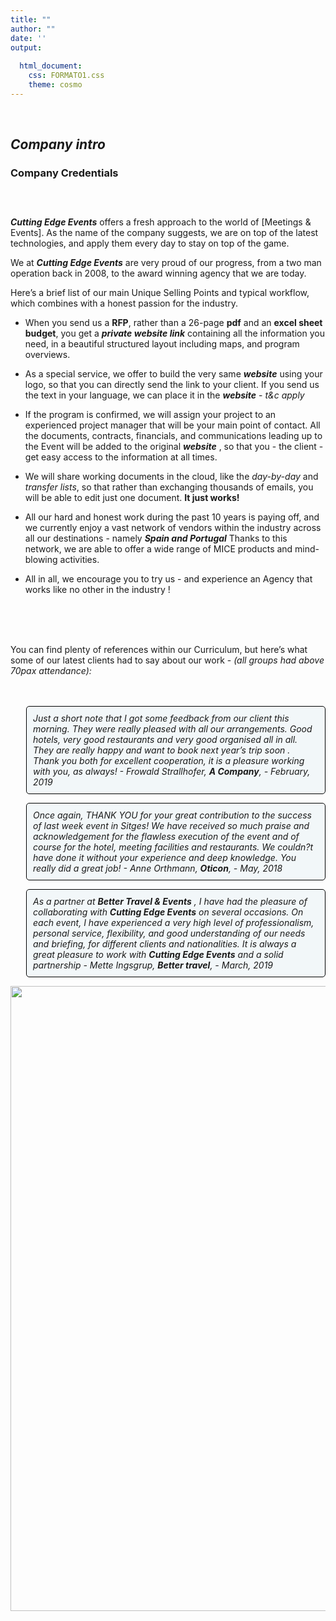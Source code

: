 ```yaml
---
title: ""
author: ""
date: ''
output:
 
  html_document:
    css: FORMATO1.css
    theme: cosmo
---
```


<style>
.nav>li>a {
    position: relative;
    display: block;
    padding: 10px 15px;
    color: #EA5933;
    font-weight: bold;
}
.nav-pills>li.active>a, .nav-pills>li.active>a:hover, .nav-pills>li.active>a:focus {
    color: white;
    background-color: #EA5933;
}
</style>

<script> 
    $(document).ready(function() { 
    $head = $('#header'); 
    $head.prepend('<A href = https://www.cuttingedge-events.com><img src ="CUTTLOGO.svg" width="200" vspace="50" align="right"></A>') 
    }); 
</script> 


<br>

## _**Company intro**_ {.tabset .tabset-fade .tabset-pills}

### **Company Credentials** 

<div class="row" style="padding-top: 30px;">
<div class="col-sm-6">

***Cutting Edge Events*** offers a fresh approach to the world of [Meetings & Events]. As the name of the company suggests, we are on top of the latest technologies, and apply them every day to stay on top of the game.

We at ***Cutting Edge Events*** are very proud of our progress, from a two man operation back in 2008, to the award winning agency that we are today.

Here's a brief list of our main Unique Selling Points and typical workflow, which combines with a honest passion for the industry.

 * When you send us a **RFP**, rather than a 26-page **pdf** and an **excel sheet budget**, you get a ***private website link*** containing all the information you need, in a beautiful structured layout including maps, and program overviews.
 
 * As a special service, we offer to build the very same ***website*** using your logo, so that you can directly send the link to your client. If you send us the text in your language, we can place it in the ***website*** - *t&c apply*
 
 * If the program is confirmed, we will assign your project to an experienced project manager that will be your main point of contact. All the documents, contracts, financials, and communications leading up to the Event will be added to the original ***website*** , so that you - the client - get easy access to the information at all times.
 
 * We will share working documents in the cloud, like the *day-by-day* and *transfer lists*, so that rather than exchanging thousands of emails, you will be able to edit just one document. **It just works!**
 
 * All our hard and honest work during the past 10 years is paying off, and we currently enjoy a vast network of vendors within the industry across all our destinations - namely ***Spain and Portugal*** Thanks to this network, we are able to offer a wide range of MICE products and mind-blowing activities.
 
 * All in all, we encourage you to try us - and experience an Agency that works like no other in the industry !
</div>

<style>
p.comment {
background-color: #f2f7f9;
padding: 10px;
border: 1px solid black;
margin-left: 25px;
border-radius: 5px;
font-style: italic;
}
</style>

<br><br><br>

<div class="col-sm-6">
You can find plenty of references within our Curriculum, but here's what some of our latest clients had to say about our work - *(all groups had above 70pax attendance):* <br /><br /><br />
<p class="comment">
Just a short note that I got some feedback from our client this morning. They were really pleased with all our arrangements. Good hotels, very good restaurants and very good organised all in all. They are really happy and want to book next year's trip soon . Thank you both for excellent cooperation, it is a pleasure working with you, as always! - Frowald Strallhofer, ***A Company***, - *February, 2019*
</p>

<p class="comment">
Once again, THANK YOU for your great contribution to the success of last week event in Sitges! We have received so much praise and acknowledgement for the flawless execution of the event and of course for the hotel, meeting facilities and restaurants. We couldn?t have done it without your experience and deep knowledge. You really did a great job! - *Anne Orthmann*, ***Oticon***, - *May, 2018*
</p>

<p class="comment">
As a partner at **Better Travel & Events** , I have had the pleasure of collaborating with **Cutting Edge Events** on several occasions. On each event, I have experienced a very high level of professionalism, personal service, flexibility, and good understanding of our needs and briefing, for different clients and nationalities. It is always a great pleasure to work with **Cutting Edge Events** and a solid partnership - *Mette Ingsgrup*, ***Better travel***, - *March, 2019*
</p>
</div>
</div>

<img src = "CURRICULUM GRAFICO.jpeg" width="1000">

